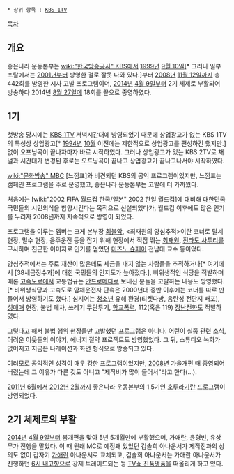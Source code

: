  * 상위 항목 : [[KBS 1TV]]

[[목차]]
== 개요 ==
좋은나라 운동본부는 [[wiki:"한국방송공사" KBS]]에서 [[1999년]] [[9월 10일]][* 그러나 일부 포탈에서는 [[2001년]]부터 방영한 걸로 잘못 나와 있다.]부터 [[2008년]] [[11월 12일]]까지 총 442회를 방영한 시사 고발 프로그램이며, [[2014년]] [[4월 9일]]부터 2기 체제로 부활되어 방송하다 2014년 [[8월 27일]]에 18회를 끝으로 종영하였다.

== 1기 ==
첫방송 당시에는 [[KBS 1TV]] 저녁시간대에 방영되었기 때문에 상업광고가 없는 KBS 1TV의 특성상 상업광고[* [[1994년]] [[10월]] 이전에는 제한적으로 상업광고를 편성하긴 했지만.]없이 오프닝곡이 끝나자마자 바로 시작하였다. 그러나 상업광고가 있는 KBS 2TV로 채널과 시간대가 변경된 후로는 오프닝곡이 끝나고 상업광고가 끝나고나서야 시작하였다.

[[wiki:"문화방송" MBC]] [느낌표]와 비견되던 KBS의 공익 프로그램이었지만, 느낌표는 캠페인 프로그램을 주로 운영했고, 좋은나라 운동본부는 고발에 더 가까웠다. 

처음에는 [wiki:"2002 FIFA 월드컵 한국/일본" 2002 한일 월드컵]에 대비해 [[대한민국]] 국민들의 시민의식을 함양시킨다는 목적으로 신설되었다가, 월드컵 이후에도 많은 인기를 누리자 2008년까지 지속적으로 방영이 되었다.

프로그램을 이루는 멤버는 크게 본부장 [[최불암]], <최재원의 양심추적>이란 코너로 탈세 현장, 밀수 현장, 음주운전 등을 잡기 위해 현장에서 직접 뛰는 [[최재원]], [[전라도 사투리]]를 구사하며 친근한 이미지로 인기를 얻었던 [[미즈노 슌페이]] 전남대 교수 등이었다.

양심추적에서는 주로 재산이 많은데도 세금을 내지 않는 사람들을 추적하거나[* 여기에서 [38세금징수과]에 대한 국민들의 인지도가 높아졌다.], 비위생적인 식당을 적발하며 때론 [[고속도로]]에서 교통법규는 [[안드로메다]]로 보내신 분들을 고발하는 내용도 방영했다.[* 비위생식당과 고속도로 얌체운전자 단속은 2000년대 중반 이후에는 코너를 따로 만들어서 방영하기도 했다.] 심지어는 [[청소년]] 유해 환경(티켓다방, 음란성 전단지 배포), [[성매매]] 현장, 불법 폐차, 쓰레기 무단투기, [[학교폭력]], 112(혹은 119) [[장난전화]]도 적발하였다.

그렇다고 해서 불법 행위 현장들만 고발했던 프로그램은 아니다. 어린이 실종 관련 소식, 어려운 이웃들의 이야기, 에너지 절약 프로젝트도 방영했었다. 그 뒤, 스튜디오 녹화가 없어지고 지금은 나레이션과 화면 형식으로 방송되고 있다.

여러모로 공익적인 성격이 매우 강한 프로그램이었지만, [[2008년]] 가을개편 때 종영되어 버렸는데 그 이유가 다른 것도 아니고 "제작비가 많이 들어서"라고 한다(...).

[[2011년]] [[6월]]에서 [[2012년]] [[2월]]까지 좋은나라 운동본부의 1.5기인 [[호루라기]]란 프로그램이 방영되었다.

== 2기 체제로의 부활 ==
[[2014년]] [[4월 9일]]부터 봄개편을 맞아 5년 5개월만에 부활했으며, 가애란, 윤형빈, 유상무가 진행을 맡았다. 이 때 원래 MC로 예정돼 있었던 김솔희 아나운서가 제작진과의 상의도 없이 갑자기 [[가애란]] 아나운서로 교체되고, 김솔희 아나운서는 가애란 아나운서가 진행하던 [[6시 내고향]]으로 강제 트레이드되는 등 [[TV쇼 진품명품]]을 떠올리게 하고 있다. 
